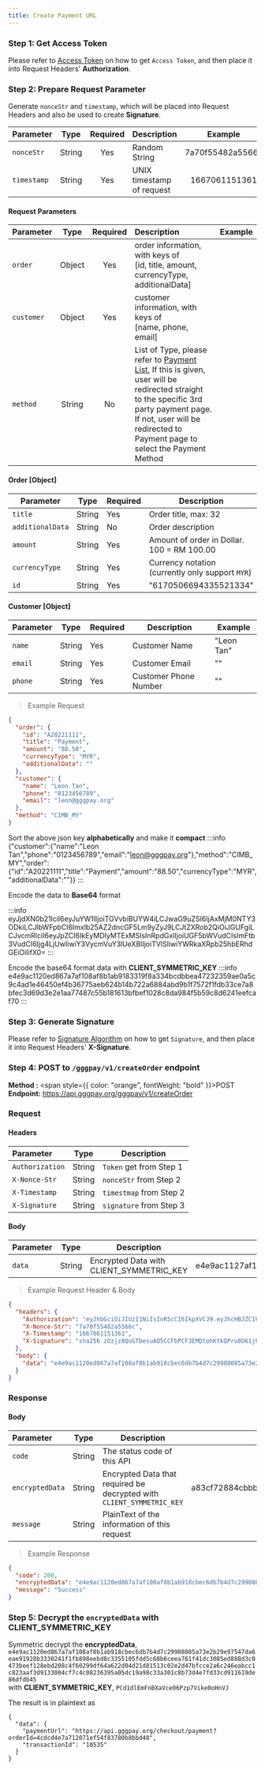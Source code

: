 ```yaml
---
title: Create Payment URL
---
```


### Step 1: Get Access Token

Please refer to [Access Token](/docs/credential/access-token) on how to get `Access Token`, and then place it into Request Headers' **Authorization**.

### Step 2: Prepare Request Parameter

Generate `nonceStr` and `timestamp`, which will be placed into Request Headers and also be used to create **Signature**.

| Parameter   |  Type  | Required | Description               |     Example      |
| :---------- | :----: | :------: | :------------------------ | :--------------: |
| `nonceStr`  | String |   Yes    | Random String             | 7a70f55482a5566c |
| `timestamp` | String |   Yes    | UNIX timestamp of request |  1667061151361   |

#### Request Parameters

| Parameter   |  Type  | Required | Description               |     Example      |
| :---------- | :----: | :------: | :------------------------ | :--------------: |
| `order`     | Object |   Yes    | order information, with keys of <br />[id, title, amount, currencyType, additionalData]  |  |
| `customer`  | Object |   Yes    | customer information, with keys of <br />[name, phone, email] |  |
| `method`    | String |   No     | List of Type, please refer to [Payment List](/docs/appendix/payment-method), If this is given, user will be redirected straight to the specific 3rd party payment page. If not, user will be redirected to Payment page to select the Payment Method |  |

#### Order [Object]
| Parameter        | Type   | Required | Description                                                                                       | Example                        |
| ---------------- | ------ | -------- | ------------------------------------------------------------------------------------------------- | ------------------------------ |
| `title`          | String | Yes      | Order title, max: 32                                                                              | "Sales"                        |
| `additionalData` | String | No      | Order description                                                                                 | "Sales"                        |
| `amount`         | String   | Yes      | Amount of order in Dollar. 100 = RM 100.00 | 100                            |
| `currencyType`   | String | Yes      | Currency notation (currently only support `MYR`)                                                  | "MYR"                          |
| `id`             | String | Yes | "6170506694335521334"                                                                             |

#### Customer [Object]
| Parameter     | Type   | Required | Description                            | Example    |
| ------------- | ------ | -------- | -------------------------------------- | ---------- |
| `name`      | String | Yes      | Customer Name| "Leon Tan" |
| `email`       | String | Yes | Customer Email                         | ""         |
| `phone` | String | Yes | Customer Phone Number                  | ""         |

> Example Request

```json
{
  "order": {
    "id": "A20221111",
    "title": "Payment",
    "amount": "88.50",
    "currencyType": "MYR",
    "additionalData": ""
  },
  "customer": {
    "name": "Leon Tan",
    "phone": "0123456789",
    "email": "leon@gggpay.org"
  },
  "method": "CIMB_MY"
}
```

Sort the above json key **alphabetically** and make it **compact**
:::info
{"customer":{"name":"Leon Tan","phone":"0123456789","email":"leon@gggpay.org"},"method":"CIMB_MY","order":{"id":"A20221111","title":"Payment","amount":"88.50","currencyType":"MYR","additionalData":""}}
:::


Encode the data to **Base64** format

:::info
eyJjdXN0b21lciI6eyJuYW1lIjoiTGVvbiBUYW4iLCJwaG9uZSI6IjAxMjM0NTY3ODkiLCJlbWFpbCI6Imxlb25AZ2dncGF5Lm9yZyJ9LCJtZXRob2QiOiJGUFgiLCJvcmRlciI6eyJpZCI6IkEyMDIyMTExMSIsInRpdGxlIjoiUGF5bWVudCIsImFtb3VudCI6Ijg4LjUwIiwiY3VycmVuY3lUeXBlIjoiTVlSIiwiYWRkaXRpb25hbERhdGEiOiIifX0=
:::

Encode the base64 format data with **CLIENT_SYMMETRIC_KEY**
:::info
e4e9ac1120ed867a7af108af8b1ab9183319f8a334bcdbbea47232359ae0a5c9c4ad1e46450ef4b36775aeb624b14b722a6884abd9b1f7572f1fdb33ce7a8bfec3d69d3e2e1aa77487c55b181613bfbef1028c8da984f5b59c8d6241eefcaf70
:::



### Step 3: Generate Signature

Please refer to [Signature Algorithm](/docs/credential/signature-algorithm) on how to get `Signature`, and then place it into Request Headers' **X-Signature**.

### Step 4: POST to `/gggpay/v1/createOrder` endpoint

**Method :** <span style={{ color: "orange", fontWeight: "bold" }}>POST</span><br/>
**Endpoint:** https://api.gggpay.org/gggpay/v1/createOrder

### Request

#### Headers

| Parameter       |  Type  | Description             |
| :-------------- | :----: | ----------------------- |
| `Authorization` | String | `Token` get from Step 1   |
| `X-Nonce-Str`   | String | `nonceStr` from Step 2  |
| `X-Timestamp`   | String | `timestmap` from Step 2 |
| `X-Signature`   | String | `signature` from Step 3 |

#### Body

| Parameter |  Type  | Description                           |                                        Example |
| :-------- | :----: | ------------------------------------- | ---------------------------------------------: |
| `data`    | String | Encrypted Data with CLIENT_SYMMETRIC_KEY | e4e9ac1127af1...b59c8d62af70 |


> Example Request Header & Body

```json
{
  "headers": {
    "Authorization": "eyJhbGciOiJIUzI1NiIsInR5cCI6IkpXVCJ9.eyJhcHBJZCI6IjEwMDIOjE2NjczMTYwOTJ9.UnVBt6Opxd_ZOMns1gCT40Ihdj1nbndi2V43Xt3fIuE",
    "X-Nonce-Str": "7a70f55482a5566c",
    "X-Timestamp": "1667061151361",
    "X-Signature": "sha256 zOzjz8QoGTbesuAO5CCFbPCF3EMDtohKtkQPro8O61jbXhurgl+wIYzTv1BQPB6z1+bRn7gXx1YpsItk+Zed+Wd9PqmexoGdDrAAoUKjCcMks9g0/kiVui381jscVAyCUzdMtkW25P4QyTeq5+ES7D66j/Jwk+9JqYXhMnX5aAUdMjlrADp1RC1zrZUc1Mfqs+MA26J3X5uQ8xLhh9FaAhDdoyWctKQSTHZyMVuDtmFaGdzaGI3LCWm5w1gvtHC43mTMccc3WrlirYbDrZvN2c81cNMfRJjgJZNnjjY27OAMvGsJJgpo0b+EW4UO74QzZ2VI60fgf7uIajIOgQRzzA=="
  },
  "body": {
    "data": "e4e9ac1120ed867a7af108af8b1ab918cbec6db7b4d7c29908085a73e2b29e97547da6eae91928b3330241f1fb898eebd8c3355105fdd5c68b6ceea761f41dc3085ed888d3c0473beef128ebd208c4f60299df64a622d04d21d81513c02e2d47bfcce2a6c246eabcc1c823aaf3d9133004cf7c4c08236395a05dc19a98c33a301c8b73d4e7fd33cd911619de86dfdb45"
  }
}
```

### Response

#### Body

| Parameter        |  Type  | Description                                                            |                                Example |
| :--------------- | :----: | ---------------------------------------------------------------------- | -------------------------------------: |
| `code`           | String | The status code of this API                                            |                                    200 |
| `encryptedData` | String | Encrypted Data that required be decrypted with `CLIENT_SYMMETRIC_KEY` | a83cf72884cbbb....3ddf0744646e0cf0b482 |
| `message`        | String | PlainText of the information of this request                           |                              'Success' |

> Example Response

```json
{
  "code": 200,
  "encryptedData": "e4e9ac1120ed867a7af108af8b1ab918cbec6db7b4d7c29908085a73e2b29e97547da6eae91928b3330241f1fb898eebd8c3355105fdd5c68b6ceea761f41dc3085ed888d3c0473beef128ebd208c4f60299df64a622d04d21d81513c02e2d47bfcce2a6c246eabcc1c823aaf3d9133004cf7c4c08236395a05dc19a98c33a301c8b73d4e7fd33cd911619de86dfdb45",
  "message": "Success"
}
```

### Step 5: Decrypt the `encryptedData` with CLIENT_SYMMETRIC_KEY

Symmetric decrypt the **encryptedData**,  `e4e9ac1120ed867a7af108af8b1ab918cbec6db7b4d7c29908085a73e2b29e97547da6eae91928b3330241f1fb898eebd8c3355105fdd5c68b6ceea761f41dc3085ed888d3c0473beef128ebd208c4f60299df64a622d04d21d81513c02e2d47bfcce2a6c246eabcc1c823aaf3d9133004cf7c4c08236395a05dc19a98c33a301c8b73d4e7fd33cd911619de86dfdb45`  
with **CLIENT_SYMMETRIC_KEY**, `PCd1dlEmFnBXaVce06Pzp7Vike0oHnVJ`

The result is in plaintext as

```
{
  "data": {
    "paymentUrl": "https://api.gggpay.org/checkout/payment?orderId=4cdcd4e7a712071ef54f83780b8bbd40",
    "transactionId": "10535"
  }
}
```
